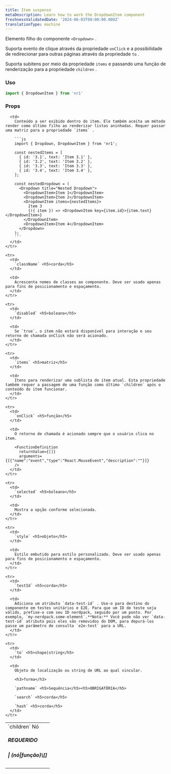 ```yaml
---
title: Item suspenso
metaDescription: Learn how to work the DropdownItem component
freshnessValidatedDate: '2024-06-03T00:00:00.000Z'
translationType: machine
---
```


Elemento filho do componente `<Dropdown>` .

Suporta evento de clique através da propriedade `onClick` e a possibilidade de redirecionar para outras páginas através da propriedade `to` .

Suporta subitens por meio da propriedade `items` e passando uma função de renderização para a propriedade `children` .

### Uso

```js
import { DropdownItem } from 'nr1'
```

### Props

<table>
  <tbody>
    <tr>
      <td>
        `children` Nó <h5>REQUERIDO</h5> <h5>| (nó|função)\[]</h5>
      </td>

      <td>
        Conteúdo a ser exibido dentro do item. Ele também aceita um método render como último filho ao renderizar listas aninhadas. Requer passar uma matriz para a propriedade `items` .

        ```js
        import { Dropdown, DropdownItem } from 'nr1';

        const nestedItems = [
          { id: '3.1', text: 'Item 3.1' },
          { id: '3.2', text: 'Item 3.2' },
          { id: '3.3', text: 'Item 3.3' },
          { id: '3.4', text: 'Item 3.4' },
        ];

        const nestedDropdown = (
          <Dropdown title="Nested Dropdown">
            <DropdownItem>Item 1</DropdownItem>
            <DropdownItem>Item 2</DropdownItem>
            <DropdownItem items={nestedItems}>
              Item 3
              {({ item }) => <DropdownItem key={item.id}>{item.text}</DropdownItem>}
            </DropdownItem>
            <DropdownItem>Item 4</DropdownItem>
          </Dropdown>
        );
        ```
      </td>
    </tr>

    <tr>
      <td>
        `className` <h5>corda</h5>
      </td>

      <td>
        Acrescenta nomes de classes ao componente. Deve ser usado apenas para fins de posicionamento e espaçamento.
      </td>
    </tr>

    <tr>
      <td>
        `disabled` <h5>boleano</h5>
      </td>

      <td>
        Se `true`, o item não estará disponível para interação e seu retorno de chamada onClick não será acionado.
      </td>
    </tr>

    <tr>
      <td>
        `items` <h5>matriz</h5>
      </td>

      <td>
        Itens para renderizar uma sublista do item atual. Esta propriedade também requer a passagem de uma função como último `children` após o conteúdo do item funcionar.
      </td>
    </tr>

    <tr>
      <td>
        `onClick` <h5>função</h5>
      </td>

      <td>
        O retorno de chamada é acionado sempre que o usuário clica no item.

        <FunctionDefinition
          returnValue={[]}
          arguments={[{"name":"event","type":"React.MouseEvent","description":""}]}
        />
      </td>
    </tr>

    <tr>
      <td>
        `selected` <h5>boleano</h5>
      </td>

      <td>
        Mostra a opção conforme selecionada.
      </td>
    </tr>

    <tr>
      <td>
        `style` <h5>objeto</h5>
      </td>

      <td>
        Estilo embutido para estilo personalizado. Deve ser usado apenas para fins de posicionamento e espaçamento.
      </td>
    </tr>

    <tr>
      <td>
        `testId` <h5>corda</h5>
      </td>

      <td>
        Adiciona um atributo `data-test-id` . Use-o para destino do componente em testes unitários e E2E. Para que um ID de teste seja válido, prefixe-o com seu ID nerdpack, seguido por um ponto. Por exemplo, `my-nerdpack.some-element`.**Nota:** Você pode não ver `data-test-id` atributo pois eles são removidos do DOM, para depurá-los passe um parâmetro de consulta `e2e-test` para a URL.
      </td>
    </tr>

    <tr>
      <td>
        `to` <h5>shape|string</h5>
      </td>

      <td>
        Objeto de localização ou string de URL ao qual vincular.

        <h3>forma</h3>

        `pathname` <h5>Sequência</h5><h5>OBRIGATÓRIA</h5>

        `search` <h5>corda</h5>

        `hash` <h5>corda</h5>
      </td>
    </tr>
  </tbody>
</table>